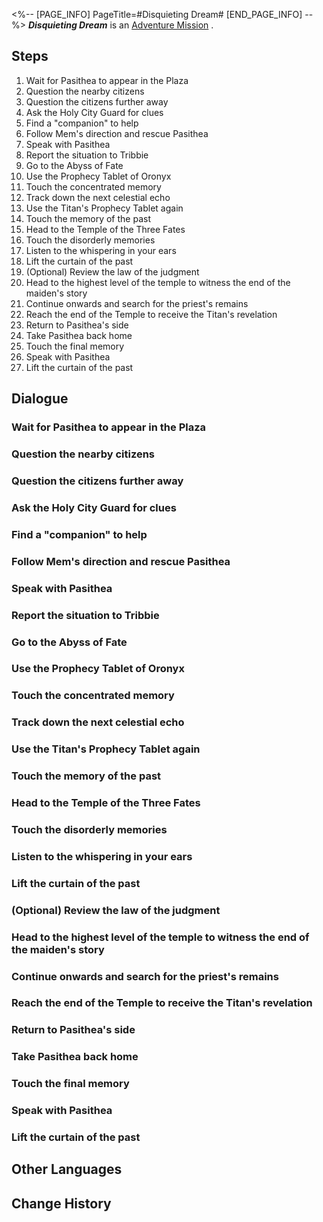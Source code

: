 <%-- [PAGE_INFO]
PageTitle=#Disquieting Dream#
[END_PAGE_INFO] --%>
{{Stub|Dialogue.}}
{{Mission Infobox
|id            = 2040301
|title         = 
|image         = <!--Mission Disquieting Dream.png-->
|type          = Adventure
|event_name    = 
|chapter       = 
|requirements  = [[Trailblaze Mission]] ''[[Hero, Bear Thy Coreflame]]'' completed
|summary       = The call of spirits has vanished from Pasithea's dreams. Only the murmurs of Oronyx remain, whispering the fate of humankind in an almost-silent dream.
|characters    = Trailblazer
|startLocation = [[<!--starting world-->]] - [[<!--starting area-->]]
|world         = <!--starting world-->
|area          = <!--starting area-->
|prev          = 
|next          = 
|rewards       = Trailblaze EXP*400; Stellar Jade*50; Traveler's Guide*6; Refined Aether*5; Lost Crystal*6; Celestial Ambrosia*200; Credit*90,000
}}
'''''Disquieting Dream''''' is an [[Adventure Mission]]<!--in [world]-->.

==Steps==
# Wait for Pasithea to appear in the Plaza
# Question the nearby citizens
# Question the citizens further away
# Ask the Holy City Guard for clues
# Find a "companion" to help
# Follow Mem's direction and rescue Pasithea
# Speak with Pasithea
# Report the situation to Tribbie
# Go to the Abyss of Fate
# Use the Prophecy Tablet of Oronyx
# Touch the concentrated memory
# Track down the next celestial echo
# Use the Titan's Prophecy Tablet again
# Touch the memory of the past
# Head to the Temple of the Three Fates
# Touch the disorderly memories
# Listen to the whispering in your ears
# Lift the curtain of the past
# (Optional) Review the law of the judgment
# Head to the highest level of the temple to witness the end of the maiden's story
# Continue onwards and search for the priest's remains
# Reach the end of the Temple to receive the Titan's revelation
# Return to Pasithea's side
# Take Pasithea back home
# Touch the final memory
# Speak with Pasithea
# Lift the curtain of the past

<!--
==Gameplay Notes==

--><!--
==Trial Character==

-->
==Dialogue==
{{Stub Dialogue}}
{{Dialogue End}}

===Wait for Pasithea to appear in the Plaza{{subst:void|<!--204030102-->}}===
{{Mission Description|type=adventure|location=<!--to be added-->|update|You have already witnessed "prophecies" in many forms along your trailblazing expedition: Divinations of the Quantum History School, extrapolations of the Matrix of Prescience... Just what kind of fate will you be shown in Amphoreus?}}
{{Dialogue Start}}
:{{tx}}
{{Dialogue End}}

===Question the nearby citizens{{subst:void|<!--204030103-->}}===
{{Mission Description|type=adventure|location=<!--to be added-->|update|The prophet isn't working today. They're not working, not working.}}
{{Dialogue Start}}
:{{tx}}
{{Dialogue End}}

===Question the citizens further away{{subst:void|<!--204030104-->}}===
{{Dialogue Start}}
:{{tx}}
{{Dialogue End}}

===Ask the Holy City Guard for clues{{subst:void|<!--204030105-->}}===
{{Dialogue Start}}
:{{tx}}
{{Dialogue End}}

===Find a "companion" to help{{subst:void|<!--204030106-->}}===
{{Mission Description|type=adventure|location=<!--to be added-->|update|Hmph, now you think of me?}}
{{Dialogue Start}}
:{{tx}}
{{Dialogue End}}

===Follow Mem's direction and rescue Pasithea{{subst:void|<!--204030107-->}}===
{{Mission Description|type=adventure|location=<!--to be added-->|update|Pasithea is thinking of taking her own life... You must find her quickly!}}
{{Dialogue Start}}
:{{tx}}
{{Dialogue End}}

===Speak with Pasithea{{subst:void|<!--204030108-->}}===
{{Dialogue Start}}
:{{tx}}
{{Dialogue End}}

===Report the situation to Tribbie{{subst:void|<!--204030109-->}}===
{{Mission Description|type=adventure|location=<!--to be added-->|update|Why are Oronyx's kin so intent on bothering Pasithea? Perhaps there is a clue to be found in the scattered celestial echoes?}}
{{Dialogue Start}}
:{{tx}}
{{Dialogue End}}

===Go to the Abyss of Fate{{subst:void|<!--204030110-->}}===
{{Dialogue Start}}
:{{tx}}
{{Dialogue End}}

===Use the Prophecy Tablet of Oronyx{{subst:void|<!--204030111-->}}===
{{Dialogue Start}}
:{{tx}}
{{Dialogue End}}

===Touch the concentrated memory{{subst:void|<!--204030112-->}}===
{{Mission Description|type=adventure|location=<!--to be added-->|update|Do you remember your original prayer? Pasithea, the great Oronyx sent you divine inspiration. Perhaps, your fate was decided from that very moment.}}
{{Dialogue Start}}
:{{tx}}
{{Dialogue End}}

===Track down the next celestial echo{{subst:void|<!--204030116-->}}===
{{Mission Description|type=adventure|location=<!--to be added-->|update|In the ruins of Janusopolis, the scattered Titans relive the past in their sleep.}}
{{Dialogue Start}}
:{{tx}}
{{Dialogue End}}

===Use the Titan's Prophecy Tablet again{{subst:void|<!--204030117-->}}===
{{Dialogue Start}}
:{{tx}}
{{Dialogue End}}

===Touch the memory of the past{{subst:void|<!--204030118-->}}===
{{Mission Description|type=adventure|location=<!--to be added-->|update|O Fate Titans! If you have seen our tragic destiny, why would you not save us? Why would you allow the black tide to devour everything? Or could it be that even you yourselves are powerless against it?}}
{{Dialogue Start}}
:{{tx}}
{{Dialogue End}}

===Head to the Temple of the Three Fates{{subst:void|<!--204030122-->}}===
{{Mission Description|type=adventure|location=<!--to be added-->|update|Praise Oronyx. May your revelations be absolute and your prophecies unshakeable. Please reveal our destiny to us.}}
{{Dialogue Start}}
:{{tx}}
{{Dialogue End}}

===Touch the disorderly memories{{subst:void|<!--204030123-->}}===
{{Mission Description|type=adventure|location=<!--to be added-->|update|It cannot be warped, it cannot be shaken, it cannot be defied, it cannot be changed. Why? Because this is destiny, destiny, destiny, destiny.}}
{{Dialogue Start}}
:{{tx}}
{{Dialogue End}}

===Listen to the whispering in your ears{{subst:void|<!--204030126-->}}===
{{Dialogue Start}}
:{{tx}}
{{Dialogue End}}

===Lift the curtain of the past{{subst:void|<!--204030127-->}}===
{{Mission Description|type=adventure|location=<!--to be added-->|update|The night's dream has begun to rumble.}}
{{Dialogue Start}}
:{{tx}}
{{Dialogue End}}

===(Optional) Review the law of the judgment{{subst:void|<!--204030129-->}}===
{{Mission Description|type=adventure|location=<!--to be added-->|update|Is your soul heavy? Or is it light?}}
{{Dialogue Start}}
:{{tx}}
{{Dialogue End}}

===Head to the highest level of the temple to witness the end of the maiden's story{{subst:void|<!--204030130-->}}===
{{Mission Description|type=adventure|location=<!--to be added-->|update|Mother, do you hate her? If she had not handed you over to those greedy priests, you would never have to bear such a painful destiny?}}
{{Dialogue Start}}
:{{tx}}
{{Dialogue End}}

===Continue onwards and search for the priest's remains{{subst:void|<!--204030131-->}}===
{{Mission Description|type=adventure|location=<!--to be added-->|update|You want nothing more than to curse the name of the priests of this fabricated prophecy. Unfortunately, they have already passed to the realm of Thanatos before you were able.}}
{{Dialogue Start}}
:{{tx}}
{{Dialogue End}}

===Reach the end of the Temple to receive the Titan's revelation{{subst:void|<!--204030132-->}}===
{{Mission Description|type=adventure|location=<!--to be added-->|update|Now, child. Let us return to where this story all began, before all of this tragedy had occurred. Oronyx has graciously granted you the eyes to see the future. Everything can still be changed.}}
{{Dialogue Start}}
:{{tx}}
{{Dialogue End}}

===Return to Pasithea's side{{subst:void|<!--204030133-->}}===
{{Mission Description|type=adventure|location=<!--to be added-->|update|You have found all of the celestial echoes, but the Titankin was nowhere to be seen in them.}}
{{Dialogue Start}}
:{{tx}}
{{Dialogue End}}

===Take Pasithea back home{{subst:void|<!--204030135-->}}===
{{Mission Description|type=adventure|location=<!--to be added-->|update|Until the day our dreams fall quiet once more, until we meet again in the land of our dreams.}}
{{Dialogue Start}}
:{{tx}}
{{Dialogue End}}

===Touch the final memory{{subst:void|<!--204030136-->}}===
{{Dialogue Start}}
:{{tx}}
{{Dialogue End}}

===Speak with Pasithea{{subst:void|<!--204030137-->}}===
{{Dialogue Start}}
:{{tx}}
{{Dialogue End}}

===Lift the curtain of the past{{subst:void|<!--204030139-->}}===
{{Mission Description|type=adventure|location=<!--to be added-->|update|The night's dream has begun to rumble.}}
{{Dialogue Start}}
:{{tx}}
{{Dialogue End}}

==Other Languages==
{{Other Languages
|en   = Disquieting Dream
|zhs  = 夜梦难缄默
|zht  = 夜夢難緘默
|ja   = 沈黙不向きな夜の夢
|ko   = 한밤중의 꿈은 침묵하지 않고
|es   = Los sueños no son silenciosos
|fr   = Agitations d'un rêve profond
|ru   = Тревожные сны
|th   = คืนฝันยากจะเงียบงัน
|vi   = Giấc Mộng Bất An
|de   = Unruhe in einem tiefen Traum
|id   = Mimpi yang Meresahkan
|pt   = Sonho Inquietante
}}

==Change History==
{{Change History|3.0}}
